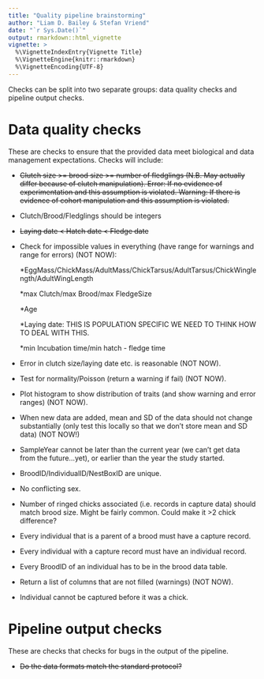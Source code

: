 ```yaml
---
title: "Quality pipeline brainstorming"
author: "Liam D. Bailey & Stefan Vriend"
date: "`r Sys.Date()`"
output: rmarkdown::html_vignette
vignette: >
  %\VignetteIndexEntry{Vignette Title}
  %\VignetteEngine{knitr::rmarkdown}
  %\VignetteEncoding{UTF-8}
---
```


Checks can be split into two separate groups: data quality checks and pipeline output checks.

# Data quality checks

These are checks to ensure that the provided data meet biological and data management expectations. Checks will include:

* ~~Clutch size >= brood size >= number of fledglings (N.B. May actually differ because of clutch manipulation). Error: If no evidence of experimentation and this assumption is violated. Warning: If there is evidence of cohort manipulation and this assumption is violated.~~

* Clutch/Brood/Fledglings should be integers

* ~~Laying date < Hatch date < Fledge date~~

* Check for impossible values in everything (have range for warnings and range for errors) (NOT NOW):

  *EggMass/ChickMass/AdultMass/ChickTarsus/AdultTarsus/ChickWinglength/AdultWingLength
  
  *max Clutch/max Brood/max FledgeSize
  
  *Age
  
  *Laying date: THIS IS POPULATION SPECIFIC WE NEED TO THINK HOW TO DEAL WITH THIS.
  
  *min Incubation time/min hatch - fledge time
  
* Error in clutch size/laying date etc. is reasonable (NOT NOW).

* Test for normality/Poisson (return a warning if fail) (NOT NOW).

* Plot histogram to show distribution of traits (and show warning and error ranges) (NOT NOW).

* When new data are added, mean and SD of the data should not change substantially (only test this locally so that we don't store mean and SD data) (NOT NOW!)

* SampleYear cannot be later than the current year (we can't get data from the future...yet), or earlier than the year the study started.

* BroodID/IndividualID/NestBoxID are unique.

* No conflicting sex.

* Number of ringed chicks associated (i.e. records in capture data) should match brood size.
Might be fairly common. Could make it >2 chick difference?

* Every individual that is a parent of a brood must have a capture record.

* Every individual with a capture record must have an individual record.

* Every BroodID of an individual has to be in the brood data table.

* Return a list of columns that are not filled (warnings) (NOT NOW).

* Individual cannot be captured before it was a chick.
  
# Pipeline output checks

These are checks that checks for bugs in the output of the pipeline.

* ~~Do the data formats match the standard protocol?~~

  
  
